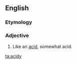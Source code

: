 ==English==

===Etymology===
{{suffix|en|acid|y}}

===Adjective===
{{en-adj}}

# Like an [[acid]], somewhat acid.

[[ta:acidy]]